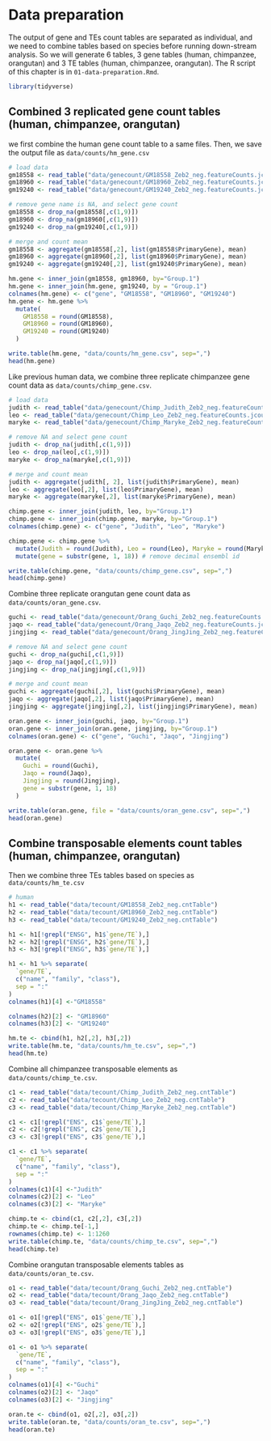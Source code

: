 # Data preparation  
The output of gene and TEs count tables are separated as individual, and we need 
to combine tables based on species before running down-stream analysis. So we 
will generate 6 tables, 3 gene tables (human, chimpanzee, orangutan) and 3 TE 
tables (human, chimpanzee, orangutan). The R script of this chapter is in `01-data-preparation.Rmd`.

```r
library(tidyverse)
```

## Combined 3 replicated gene count tables (human, chimpanzee, orangutan)
we first combine the human gene count table to a same files.
Then, we save the output file as `data/counts/hm_gene.csv`
```r
# load data
gm18558 <- read_table("data/genecount/GM18558_Zeb2_neg.featureCounts.jcounts")
gm18960 <- read_table("data/genecount/GM18960_Zeb2_neg.featureCounts.jcounts")
gm19240 <- read_table("data/genecount/GM19240_Zeb2_neg.featureCounts.jcounts")

# remove gene name is NA, and select gene count
gm18558 <- drop_na(gm18558[,c(1,9)])
gm18960 <- drop_na(gm18960[,c(1,9)])
gm19240 <- drop_na(gm19240[,c(1,9)])

# merge and count mean
gm18558 <- aggregate(gm18558[,2], list(gm18558$PrimaryGene), mean)
gm18960 <- aggregate(gm18960[,2], list(gm18960$PrimaryGene), mean)
gm19240 <- aggregate(gm19240[,2], list(gm19240$PrimaryGene), mean)

hm.gene <- inner_join(gm18558, gm18960, by="Group.1")
hm.gene <- inner_join(hm.gene, gm19240, by = "Group.1")
colnames(hm.gene) <- c("gene", "GM18558", "GM18960", "GM19240")
hm.gene <- hm.gene %>%
  mutate(
    GM18558 = round(GM18558), 
    GM18960 = round(GM18960), 
    GM19240 = round(GM19240)
  )

write.table(hm.gene, "data/counts/hm_gene.csv", sep=",")
head(hm.gene)
```

Like previous human data, we combine three replicate chimpanzee gene count data
as `data/counts/chimp_gene.csv`.
```r
# load data
judith <- read_table("data/genecount/Chimp_Judith_Zeb2_neg.featureCounts.jcounts")
leo <- read_table("data/genecount/Chimp_Leo_Zeb2_neg.featureCounts.jcounts")
maryke <- read_table("data/genecount/Chimp_Maryke_Zeb2_neg.featureCounts.jcounts")

# remove NA and select gene count
judith <- drop_na(judith[,c(1,9)])
leo <- drop_na(leo[,c(1,9)])
maryke <- drop_na(maryke[,c(1,9)])

# merge and count mean
judith <- aggregate(judith[, 2], list(judith$PrimaryGene), mean)
leo <- aggregate(leo[,2], list(leo$PrimaryGene), mean)
maryke <- aggregate(maryke[,2], list(maryke$PrimaryGene), mean)

chimp.gene <- inner_join(judith, leo, by="Group.1")
chimp.gene <- inner_join(chimp.gene, maryke, by="Group.1")
colnames(chimp.gene) <- c("gene", "Judith", "Leo", "Maryke")

chimp.gene <- chimp.gene %>%
  mutate(Judith = round(Judith), Leo = round(Leo), Maryke = round(Maryke)) %>%
  mutate(gene = substr(gene, 1, 18)) # remove decimal ensembl id

write.table(chimp.gene, "data/counts/chimp_gene.csv", sep=",")
head(chimp.gene)
```

Combine three replicate orangutan gene count data as `data/counts/oran_gene.csv`.
```r
guchi <- read_table("data/genecount/Orang_Guchi_Zeb2_neg.featureCounts.jcounts")
jaqo <- read_table("data/genecount/Orang_Jaqo_Zeb2_neg.featureCounts.jcounts")
jingjing <- read_table("data/genecount/Orang_JingJing_Zeb2_neg.featureCounts.jcounts")

# remove NA and select gene count
guchi <- drop_na(guchi[,c(1,9)])
jaqo <- drop_na(jaqo[,c(1,9)])
jingjing <- drop_na(jingjing[,c(1,9)])

# merge and count mean
guchi <- aggregate(guchi[,2], list(guchi$PrimaryGene), mean)
jaqo <- aggregate(jaqo[,2], list(jaqo$PrimaryGene), mean)
jingjing <- aggregate(jingjing[,2], list(jingjing$PrimaryGene), mean)

oran.gene <- inner_join(guchi, jaqo, by="Group.1")
oran.gene <- inner_join(oran.gene, jingjing, by="Group.1")
colnames(oran.gene) <- c("gene", "Guchi", "Jaqo", "Jingjing")

oran.gene <- oran.gene %>%
  mutate(
    Guchi = round(Guchi),
    Jaqo = round(Jaqo),
    Jingjing = round(Jingjing),
    gene = substr(gene, 1, 18)
  )

write.table(oran.gene, file = "data/counts/oran_gene.csv", sep=",")
head(oran.gene)
```

## Combine transposable elements count tables (human, chimpanzee, orangutan) 
Then we combine three TEs tables based on species as `data/counts/hm_te.csv`
```r
# human
h1 <- read_table("data/tecount/GM18558_Zeb2_neg.cntTable")
h2 <- read_table("data/tecount/GM18960_Zeb2_neg.cntTable")
h3 <- read_table("data/tecount/GM19240_Zeb2_neg.cntTable")

h1 <- h1[!grepl("ENSG", h1$`gene/TE`),]
h2 <- h2[!grepl("ENSG", h2$`gene/TE`),]
h3 <- h3[!grepl("ENSG", h3$`gene/TE`),]

h1 <- h1 %>% separate(
  `gene/TE`,
  c("name", "family", "class"),
  sep = ":"
)
colnames(h1)[4] <-"GM18558" 

colnames(h2)[2] <- "GM18960"
colnames(h3)[2] <- "GM19240"

hm.te <- cbind(h1, h2[,2], h3[,2])
write.table(hm.te, "data/counts/hm_te.csv", sep=",")
head(hm.te)
```

Combine all chimpanzee transposable elements as `data/counts/chimp_te.csv`.
```r
c1 <- read_table("data/tecount/Chimp_Judith_Zeb2_neg.cntTable")
c2 <- read_table("data/tecount/Chimp_Leo_Zeb2_neg.cntTable")
c3 <- read_table("data/tecount/Chimp_Maryke_Zeb2_neg.cntTable")

c1 <- c1[!grepl("ENS", c1$`gene/TE`),]
c2 <- c2[!grepl("ENS", c2$`gene/TE`),]
c3 <- c3[!grepl("ENS", c3$`gene/TE`),]

c1 <- c1 %>% separate(
  `gene/TE`,
  c("name", "family", "class"),
  sep = ":"
)
colnames(c1)[4] <-"Judith" 
colnames(c2)[2] <- "Leo"
colnames(c3)[2] <- "Maryke"

chimp.te <- cbind(c1, c2[,2], c3[,2])
chimp.te <- chimp.te[-1,]
rownames(chimp.te) <- 1:1260
write.table(chimp.te, "data/counts/chimp_te.csv", sep=",")
head(chimp.te)
```


Combine orangutan transposable elements tables as `data/counts/oran_te.csv`.
```r
o1 <- read_table("data/tecount/Orang_Guchi_Zeb2_neg.cntTable")
o2 <- read_table("data/tecount/Orang_Jaqo_Zeb2_neg.cntTable")
o3 <- read_table("data/tecount/Orang_JingJing_Zeb2_neg.cntTable")

o1 <- o1[!grepl("ENS", o1$`gene/TE`),]
o2 <- o2[!grepl("ENS", o2$`gene/TE`),]
o3 <- o3[!grepl("ENS", o3$`gene/TE`),]

o1 <- o1 %>% separate(
  `gene/TE`,
  c("name", "family", "class"),
  sep = ":"
)
colnames(o1)[4] <-"Guchi" 
colnames(o2)[2] <- "Jaqo"
colnames(o3)[2] <- "Jingjing"

oran.te <- cbind(o1, o2[,2], o3[,2])
write.table(oran.te, "data/counts/oran_te.csv", sep=",")
head(oran.te)
```

